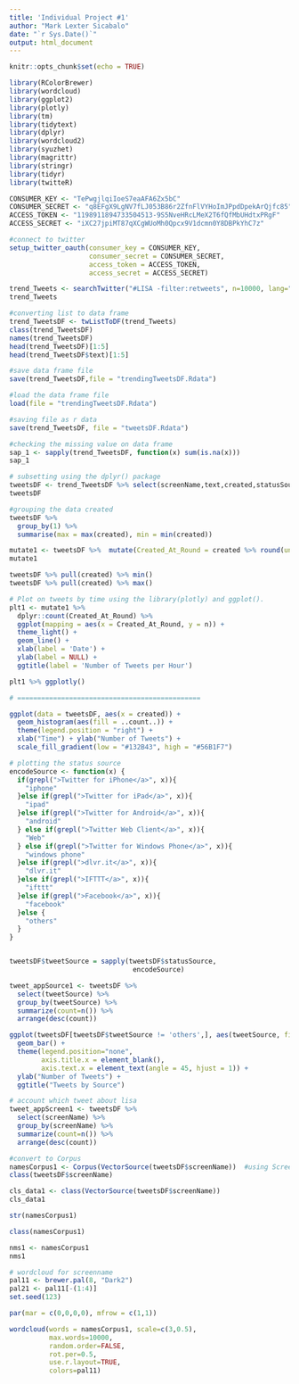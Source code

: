 ```yaml
---
title: 'Individual Project #1'
author: "Mark Lexter Sicabalo"
date: "`r Sys.Date()`"
output: html_document
---
```


```r
knitr::opts_chunk$set(echo = TRUE)
```

```r
library(RColorBrewer)
library(wordcloud)
library(ggplot2)
library(plotly)
library(tm)
library(tidytext)
library(dplyr)
library(wordcloud2)
library(syuzhet)
library(magrittr)
library(stringr)
library(tidyr)
library(twitteR)

CONSUMER_KEY <- "TePwgjlqiIoeS7eaAFA6Zx5bC"
CONSUMER_SECRET <- "q8EFgX9LgNV7fLJ053B86r2ZfnFlVYHoImJPpdDpekArQjfc85"
ACCESS_TOKEN <- "1198911894733504513-9S5NveHRcLMeX2T6fQfMbUHdtxPRgF"
ACCESS_SECRET <- "iXC27jpiMT87qXCgWUoMh0Qpcx9V1dcmn0Y8DBPkYhC7z"
```

```r
#connect to twitter
setup_twitter_oauth(consumer_key = CONSUMER_KEY,
                    consumer_secret = CONSUMER_SECRET,
                    access_token = ACCESS_TOKEN,
                    access_secret = ACCESS_SECRET)

trend_Tweets <- searchTwitter("#LISA -filter:retweets", n=10000, lang="en", since="2022-12-12", until="2022-12-18", retryOnRateLimit = 120)
trend_Tweets

#converting list to data frame
trend_TweetsDF <- twListToDF(trend_Tweets)
class(trend_TweetsDF)
names(trend_TweetsDF)
head(trend_TweetsDF)[1:5]
head(trend_TweetsDF$text)[1:5]
```

```r
#save data frame file
save(trend_TweetsDF,file = "trendingTweetsDF.Rdata")

#load the data frame file
load(file = "trendingTweetsDF.Rdata")

#saving file as r data
save(trend_TweetsDF, file = "tweetsDF.Rdata")

#checking the missing value on data frame
sap_1 <- sapply(trend_TweetsDF, function(x) sum(is.na(x)))
sap_1

# subsetting using the dplyr() package
tweetsDF <- trend_TweetsDF %>% select(screenName,text,created,statusSource)
tweetsDF

#grouping the data created 
tweetsDF %>%  
  group_by(1) %>%  
  summarise(max = max(created), min = min(created))

mutate1 <- tweetsDF %>%  mutate(Created_At_Round = created %>% round(units = 'hours') %>% as.POSIXct())
mutate1

tweetsDF %>% pull(created) %>% min() 
tweetsDF %>% pull(created) %>% max()
```

```r
# Plot on tweets by time using the library(plotly) and ggplot().
plt1 <- mutate1 %>% 
  dplyr::count(Created_At_Round) %>% 
  ggplot(mapping = aes(x = Created_At_Round, y = n)) +
  theme_light() +
  geom_line() +
  xlab(label = 'Date') +
  ylab(label = NULL) +
  ggtitle(label = 'Number of Tweets per Hour')

plt1 %>% ggplotly()

# ==============================================

ggplot(data = tweetsDF, aes(x = created)) +
  geom_histogram(aes(fill = ..count..)) +
  theme(legend.position = "right") +
  xlab("Time") + ylab("Number of Tweets") + 
  scale_fill_gradient(low = "#132B43", high = "#56B1F7")

# plotting the status source
encodeSource <- function(x) {
  if(grepl(">Twitter for iPhone</a>", x)){
    "iphone"
  }else if(grepl(">Twitter for iPad</a>", x)){
    "ipad"
  }else if(grepl(">Twitter for Android</a>", x)){
    "android"
  } else if(grepl(">Twitter Web Client</a>", x)){
    "Web"
  } else if(grepl(">Twitter for Windows Phone</a>", x)){
    "windows phone"
  }else if(grepl(">dlvr.it</a>", x)){
    "dlvr.it"
  }else if(grepl(">IFTTT</a>", x)){
    "ifttt"
  }else if(grepl(">Facebook</a>", x)){  
    "facebook"
  }else {
    "others"
  }
}


tweetsDF$tweetSource = sapply(tweetsDF$statusSource, 
                               encodeSource)

tweet_appSource1 <- tweetsDF %>% 
  select(tweetSource) %>%
  group_by(tweetSource) %>%
  summarize(count=n()) %>%
  arrange(desc(count))

ggplot(tweetsDF[tweetsDF$tweetSource != 'others',], aes(tweetSource, fill = tweetSource)) +
  geom_bar() +
  theme(legend.position="none",
        axis.title.x = element_blank(),
        axis.text.x = element_text(angle = 45, hjust = 1)) +
  ylab("Number of Tweets") +
  ggtitle("Tweets by Source")
```

```r
# account which tweet about lisa
tweet_appScreen1 <- tweetsDF %>%
  select(screenName) %>%
  group_by(screenName) %>%
  summarize(count=n()) %>%
  arrange(desc(count)) 

#convert to Corpus
namesCorpus1 <- Corpus(VectorSource(tweetsDF$screenName))  #using ScreenName
class(tweetsDF$screenName)

cls_data1 <- class(VectorSource(tweetsDF$screenName))
cls_data1

str(namesCorpus1)

class(namesCorpus1)

nms1 <- namesCorpus1
nms1

# wordcloud for screenname
pal11 <- brewer.pal(8, "Dark2")
pal21 <- pal11[-(1:4)]
set.seed(123)

par(mar = c(0,0,0,0), mfrow = c(1,1))

wordcloud(words = namesCorpus1, scale=c(3,0.5),
          max.words=10000,
          random.order=FALSE,
          rot.per=0.5,
          use.r.layout=TRUE,
          colors=pal11)
```
